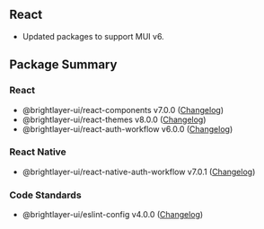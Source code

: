 
## React

-   Updated packages to support MUI v6.

## Package Summary

### React

-   @brightlayer-ui/react-components v7.0.0 ([Changelog](https://github.com/etn-ccis/blui-react-component-library/blob/master/CHANGELOG.md))
-   @brightlayer-ui/react-themes v8.0.0 ([Changelog](https://github.com/etn-ccis/blui-react-themes/blob/master/CHANGELOG.md))
-   @brightlayer-ui/react-auth-workflow v6.0.0 ([Changelog](https://github.com/etn-ccis/blui-react-workflows/blob/master/login-workflow/CHANGELOG.md))

### React Native

-   @brightlayer-ui/react-native-auth-workflow v7.0.1 ([Changelog](https://github.com/etn-ccis/blui-react-native-workflows/blob/master/login-workflow/CHANGELOG.md))

### Code Standards

-   @brightlayer-ui/eslint-config v4.0.0 ([Changelog](https://github.com/etn-ccis/blui-code-standards/blob/master/eslint-config/CHANGELOG.md))
